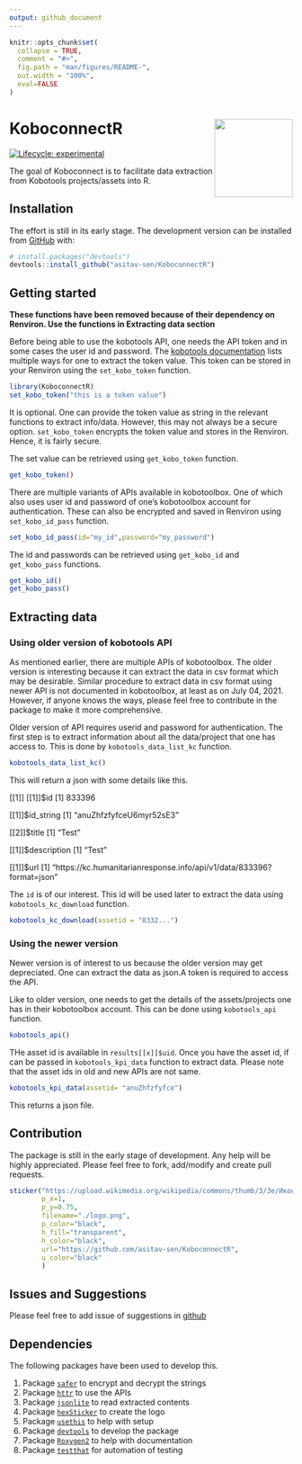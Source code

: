 ```yaml
---
output: github_document
---
```


<!-- README.md is generated from README.Rmd. Please edit that file -->

```r
knitr::opts_chunk$set(
  collapse = TRUE,
  comment = "#>",
  fig.path = "man/figures/README-",
  out.width = "100%",
  eval=FALSE
)

```

# KoboconnectR <img src='man/figures/logo.png' align="right" height="139" />

<!-- badges: start -->
[![Lifecycle: experimental](https://img.shields.io/badge/lifecycle-experimental-orange.svg)](https://lifecycle.r-lib.org/articles/stages.html#experimental)
<!-- badges: end -->

The goal of Koboconnect is to facilitate data extraction from Kobotools projects/assets into R.

## Installation

The effort is still in its early stage. The development version can be installed from [GitHub](https://github.com/) with:

``` r
# install.packages("devtools")
devtools::install_github("asitav-sen/KoboconnectR")
```
## Getting started

**These functions have been removed because of their dependency on Renviron. Use the functions in Extracting data section**

Before being able to use the kobotools API, one needs the API token and in some cases the user id and password. The [kobotools documentation](https://support.kobotoolbox.org/api.html) lists multiple ways for one to extract the token value. This token can be stored in your Renviron using the `set_kobo_token` function.

```r
library(KoboconnectR)
set_kobo_token("this is a token value")
```

It is optional. One can provide the token value as string in the relevant functions to extract info/data. However, this may not always be a secure option. `set_kobo_token` encrypts the token value and stores in the Renviron. Hence, it is fairly secure.

The set value can be retrieved using `get_kobo_token` function.

```r
get_kobo_token()
```

There are multiple variants of APIs available in kobotoolbox. One of which also uses user id and password of one's kobotoolbox account for authentication. These can also be encrypted and saved in Renviron using `set_kobo_id_pass` function.

```r
set_kobo_id_pass(id="my_id",password="my_password")
```

The id and passwords can be retrieved using `get_kobo_id` and `get_kobo_pass` functions.

```r
get_kobo_id()
get_kobo_pass()
```


## Extracting data


### Using older version of kobotools API

As mentioned earlier, there are multiple APIs of kobotoolbox. The older version is interesting because it can extract the data in csv format which may be desirable. Similar procedure to extract data in csv format using newer API is not documented in kobotoolbox, at least as on July 04, 2021. However, if anyone knows the ways, please feel free to contribute in the package to make it more comprehensive.

Older version of API requires userid and password for authentication. The first step is to extract information about all the data/project that one has access to. This is done by `kobotools_data_list_kc` function.

```r
kobotools_data_list_kc()
```

This will return a json with some details like this.

[[1]]
[[1]]$id
[1] 833396

[[1]]$id_string
[1] "anuZhfzfyfceU6myr52sE3"

[[2]]$title
[1] "Test"

[[1]]$description
[1] "Test"

[[1]]$url
[1] "https://kc.humanitarianresponse.info/api/v1/data/833396?format=json"

The `id` is of our interest. This id will be used later to extract the data using `kobotools_kc_download` function.

```r
kobotools_kc_download(assetid = "8332...")
```

### Using the newer version

Newer version is of interest to us because the older version may get depreciated. One can extract the data as json.A token is required to access the API.

Like to older version, one needs to get the details of the assets/projects one has in their kobotoolbox account. This can be done using `kobotools_api` function.

```r
kobotools_api()
```

THe asset id is available in `results[[x]]$uid`. Once you have the asset id, if can be passed in `kobotools_kpi_data` function to extract data. Please note that the asset ids in old and new APIs are not same.

```r
kobotools_kpi_data(assetid= "anuZhfzfyfce")
```


This returns a json file.




## Contribution

The package is still in the early stage of development. Any help will be highly appreciated. Please feel free to fork, add/modify and create pull requests.


```r
sticker("https://upload.wikimedia.org/wikipedia/commons/thumb/3/3e/Иконка_цепочки.svg/480px-Иконка_цепочки.svg.png", package="KoboconnectR", p_size=18, s_x=1, s_y=1.25, s_width=0.6,
        p_x=1,
        p_y=0.75,
        filename="./logo.png",
        p_color="black",
        h_fill="transparent",
        h_color="black",
        url="https://github.com/asitav-sen/KoboconnectR",
        u_color="black"
        )
```



## Issues and Suggestions

Please feel free to add issue of suggestions in [github](https://github.com/asitav-sen/KoboconnectR/issues)

## Dependencies

The following packages have been used to develop this.

1. Package [`safer`](https://cran.r-project.org/web/packages/safer/index.html) to encrypt and decrypt the strings
2. Package [`httr`](https://cran.r-project.org/web/packages/httr/index.html) to use the APIs
3. Package [`jsonlite`](https://cran.r-project.org/web/packages/jsonlite/index.html) to read extracted contents
4. Package [`hexSticker`](https://cran.r-project.org/web/packages/hexSticker/index.html) to create the logo
5. Package [`usethis`](https://cran.r-project.org/web/packages/usethis/index.html) to help with setup
6. Package [`devtools`](https://cran.r-project.org/web/packages/devtools/index.html) to develop the package
7. Package [`Roxygen2`](https://cran.r-project.org/web/packages/roxygen2/index.html) to help with documentation
8. Package [`testthat`](https://cran.r-project.org/web/packages/testthat/index.html) for automation of testing








